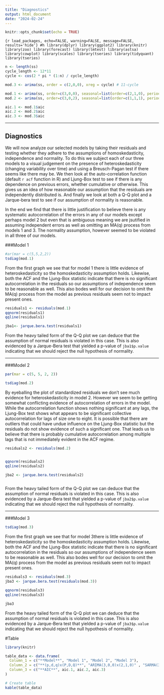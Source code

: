 ```yaml
---
title: "Diagnostics"
output: html_document
date: "2024-02-24"
---
```


```r
knitr::opts_chunk$set(echo = TRUE)
```

```{r load_packages, echo=FALSE, warning=FALSE, message=FALSE, results='hide'} #h
library(dplyr)
library(ggplot2)
library(knitr)
library(zoo)
library(forecast)
library(lmtest)
library(astsa)
library(cowplot)
library(scales)
library(tseries)
library(tidyquant)
library(tseries)
```

```r
n <- length(ss)
cycle_length <- 12*11
cycle <- cos(2 * pi * (1:n) / cycle_length)

mod.3 <- arima(ss, order = c(2,0,0), xreg = cycle) # 11-cycle 
```


```r
mod.1 <- arima(ss, order=c(3,0,0), seasonal=list(order=c(2,1,0), period=12)) # eyeballing
mod.2 <- arima(ss, order=c(3,0,2), seasonal=list(order=c(1,1,1), period=12)) # grid search

aic.1 <- mod.1$aic
aic.2 <- mod.2$aic
aic.3 <- mod.3$aic
```


--------

## Diagnostics

We will now analyze our selected models by taking their residuals and testing whether they adhere to the assumptions of homoskedasticity, independence and normality. To do this we subject each of our three models to a visual judgement on the presence of heteroskedasticity (changing variability over time) and using a Breusch-Pagan test if there seems like there may be. We then look at the auto-correlation function (default `r acf` function in R) and Ljung-Box test to see if there is any dependence on previous errors, whether cumulative or otherwise. This gives us an idea of how reasonable our assumption that the residuals are independently distributed is. And finally we look at both a Q-Q plot and a Jarque-bera test to see if our assumption of normality is reasonable. 

In the end we find that there is little justification to believe there is any systematic autocorrelation of the errors in any of our models except perhaps model 2 but even that is ambiguous meaning we are jsutified in assuming independent errors as well as omitting an MA(q) process from models 1 and 3. The normality assumption, however seemed to be violated in all three of our models.

###Model 1
```r
#ar(mar = c(5,5,2,2))
tsdiag(mod.1)

```
From the first graph we see that for model 1 there is little evidence of heteroskedasticity so the homoskedasticity assumption holds. Likewise, both the ACF and the Ljung-Box statistic indicate that there is no significant autocorrelation in the residuals so our assumptions of independence seem to be reasonable as well. This also bodes well for our decision to omit the MA(q) process from the model as previous residuals seem not to impact present ones.

```r

residuals1 <- residuals(mod.1)
qqnorm(residuals1)
qqline(residuals1)

jba1<- jarque.bera.test(residuals1)


```

From the heavy tailed form of the Q-Q plot we can deduce that the assumption of normal residuals is violated in this case. This is also evidenced by a Jarque-Bera test that yielded a p-value of `jba1$p.value` indicating that we should reject the null hypothesis of normality. 




----

###Model 2
```r
par(mar = c(5, 5, 2, 2))

tsdiag(mod.2)

```

By eyeballing the plot of standardized residuals we don't see much evidence for heteroskedasticity in model 2. However we seem to be getting somewhat conflicting evidence of autocorrelation of errors in the model. While the autocorrelation function shows nothing significant at any lags, the Ljung-Box test shows what appears to be significant collective autocorrelation for lags of size one to eight. It is possible that there are outliers that could have undue influence on the Ljung-Box statistic but the residuals do not show evidence of such a significant one. That leads us to believe that there is probably cumulative autocorrelation among multiple lags that is not immediately evident in the ACF regime.

```r

residuals2 <- residuals(mod.2)


qqnorm(residuals2)
qqline(residuals2)

jba2 <- jarque.bera.test(residuals2)



```
From the heavy tailed form of the Q-Q plot we can deduce that the assumption of normal residuals is violated in this case. This is also evidenced by a Jarque-Bera test that yielded a p-value of `jba2$p.value` indicating that we should reject the null hypothesis of normality. 





----
###Model 3
```r


tsdiag(mod.3)

```
From the first graph we see that for model 3there is little evidence of heteroskedasticity so the homoskedasticity assumption holds. Likewise, both the ACF and the Ljung-Box statistic indicate that there is no significant autocorrelation in the residuals so our assumptions of independence seem to be reasonable as well. This also bodes well for our decision to omit the MA(q) process from the model as previous residuals seem not to impact present ones.


```r

residuals3 <- residuals(mod.3)
jba3 <- jarque.bera.test(residuals(mod.3))

qqnorm(residuals3)
qqline(residuals3)

jba3

```

From the heavy tailed form of the Q-Q plot we can deduce that the assumption of normal residuals is violated in this case. This is also evidenced by a Jarque-Bera test that yielded a p-value of `jba3$p.value` indicating that we should reject the null hypothesis of normality. 

#Table

```r
library(knitr)

table_data <- data.frame(
  Column_1 = c("**Model**", "Model 1", "Model 2", "Model 3"),
  Column_2 = c("**(p,d,q)x(P,D,Q)**", "ARIMA(3,0,0)x(2,1,0)" , "SARMA(3,0,2)x(1,1,1)" , "AR(2)"),    
  Column_3 = c("**AIC**", aic.1, aic.2, aic.3)
)

# Create table
kable(table_data)
```
